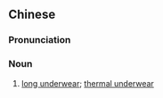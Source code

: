 {{also|保温内衣}}
==Chinese==
{{zh-forms|s=保温内衣|type=22}}

===Pronunciation===
{{zh-pron
|m=bǎowēn nèiyī
|cat=n
}}

===Noun===
{{zh-noun}}

# [[long underwear]]; [[thermal underwear]]